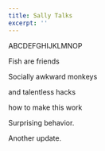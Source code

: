 ```yaml
---
title: Sally Talks
excerpt: ''
---
```


ABCDEFGHIJKLMNOP

Fish are friends

Socially awkward monkeys

and talentless hacks

how to make this work

Surprising behavior.

Another update.
